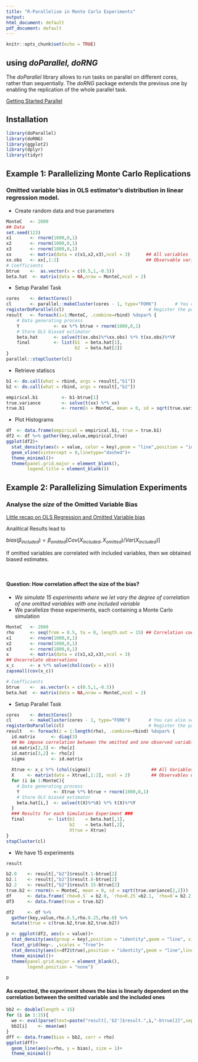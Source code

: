 ```yaml
---
title: "R-Parallelism in Monte Carlo Experiments"
output:
html_document: default
pdf_document: default
---
```


```r
knitr::opts_chunk$set(echo = TRUE)
```

## using *doParallel, doRNG*

The *doParallel* library allows to run tasks on parallel on different cores, rather than sequentially.
The *doRNG* package extends the previous one by enabling the replication of the whole parallel task.

[Getting Started Parallel](https://cran.r-project.org/web/packages/doParallel/vignettes/gettingstartedParallel.pdf) 

Installation 
------------
```r
library(doParallel)
library(doRNG)
library(ggplot2)
library(dplyr)
library(tidyr)
```
Example 1: Parallelizing Monte Carlo Replications
-------------------------------------------------

### Omitted variable bias in OLS estimator's distribution in linear regression model.

* Create random data and true parameters

```r
MonteC   <- 2000
## Data
set.seed(123)
x1       <- rnorm(1000,0,1)
x2       <- rnorm(1000,0,1)
x3       <- rnorm(1000,0,1)
xx       <- matrix(data = c(x1,x2,x3),ncol = 3)      ## All variables
xx.obs   <- xx[,1:2]                                 ## Observable variables
# Coefficients
btrue    <-  as.vector(x = c(0.5,1,-0.5))
beta.hat  <- matrix(data = NA,nrow = MonteC,ncol = 2)
```
* Setup Parallel Task
```r
cores    <- detectCores()             
cl       <- parallel::makeCluster(cores - 1, type="FORK")       # You can also select a given number of cores
registerDoParallel(cl)                                # Register the parallel cluster
result   <- foreach(i=1:MonteC, .combine=rbind) %dopar% {
    # Data generating process
    Y             <- xx %*% btrue + rnorm(1000,0,1)
    # Store OLS biased estimator
    beta.hat      <- solve(t(xx.obs)%*%xx.obs) %*% t(xx.obs)%*%Y
    final         <- list(b1  = beta.hat[1],
                          b2  = beta.hat[2])
}
parallel::stopCluster(cl)
```
* Retrieve statiscs
```r
b1 <- do.call(what = rbind, args = result[,"b1"])
b2 <- do.call(what = rbind, args = result[,"b2"])

empirical.b1         <- b1-btrue[1]
true.variance        <- solve(t(xx) %*% xx)        
true.b1              <- rnorm(n = MonteC, mean = 0, sd = sqrt(true.variance[1,1]))
```
* Plot Histograms
```r
df  <- data.frame(empirical = empirical.b1, true = true.b1)
df2 <- df %>% gather(key,value,empirical,true)
ggplot(df2)+
  stat_density(aes(x = value, color = key),geom = "line",position = "identity")+
  geom_vline(xintercept = 0,linetype="dashed")+
  theme_minimal()+
  theme(panel.grid.major = element_blank(),
        legend.title = element_blank())
```

Example 2: Parallelizing Simulation Experiments
-----------------------------------------------

### Analyse the *size* of the Omitted Variable Bias
[Little recap on OLS Regression and Omitted Variable bias](http://www.homepages.ucl.ac.uk/~uctpsc0/Teaching/GR03/MRM.pdf)

Analitical Results lead to 

$bias(\beta_{included}) = \beta_{omitted}\big[{Cov(X_{included},X_{omitted})}/{Var(X_{included})}\big]$

If omitted variables are correlated with included variables, then we obtained biased estimates.

\ 

#### Question: How correlation affect the size of the bias?
* *We simulate 15 experiments where we let vary the degree of correlation of one omitted variables with one included variable*
* We parallelize these experiments, each containing a Monte Carlo simulation

```r
MonteC   <- 2000
rho      <- seq(from = 0.5, to = 0, length.out = 15) ## Correlation coefficient
x1       <- rnorm(1000,0,1)
x2       <- rnorm(1000,0,1)
x3       <- rnorm(1000,0,1)
x        <- matrix(data = c(x1,x2,x3),ncol = 3)
## Uncorrelate observations
x_c      <- x %*% solve(chol(cov(x = x)))
zapsmall(cov(x_c))

# Coefficients
btrue    <-  as.vector(x = c(0.5,1,-0.5))
beta.hat  <- matrix(data = NA,nrow = MonteC,ncol = 2)
```
* Setup Parallel Task
```r
cores    <- detectCores()                             
cl       <- makeCluster(cores - 1, type="FORK")       # You can also select a given number of cores
registerDoParallel(cl)                                # Register the parallel cluster
result   <- foreach(z = 1:length(rho), .combine=rbind) %dopar% {
  id.matrix      <- diag(3)
  ## We impose correlation between the omitted and one observed variable
  id.matrix[2,3] <- rho[z]
  id.matrix[3,2] <- rho[z]
  sigma          <- id.matrix
  
  Xtrue <- x_c %*% (chol(sigma))                       ## All Variables with assigned correlation
  X     <- matrix(data = Xtrue[,1:2], ncol = 2)        ## Observables with assigned correlation
  for (i in 1:MonteC){
    # Data generating process
    Y             <- Xtrue %*% btrue + rnorm(1000,0,1)
    # Store OLS biased estimator
    beta.hat[i,]  <- solve(t(X)%*%X) %*% t(X)%*%Y
  }
  ### Results for each Simulation Experiment ###
  final         <- list(b1    = beta.hat[,1],
                        b2    = beta.hat[,2],
                        Xtrue = Xtrue)
}
stopCluster(cl)
```
* We have 15 experiments

```r
result
```
```r
b2.0    <- result[,"b2"]$result.1-btrue[2]
b2.1    <- result[,"b2"]$result.8-btrue[2]
b2.2    <- result[,"b2"]$result.15-btrue[2]
true.b2 <- rnorm(n = MonteC, mean = 0, sd = sqrt(true.variance[2,2])) 
df      <- data.frame(`rho=0.5` = b2.0, `rho=0.25`=b2.1, `rho=0`= b2.2)
df3     <- data.frame(true = true.b2)

df2     <- df %>% 
  gather(key,value,rho.0.5,rho.0.25,rho.0) %>% 
  mutate(true = c(true.b2,true.b2,true.b2))

p <- ggplot(df2, aes(x = value))+
  stat_density(aes(group = key),position = "identity",geom = "line", size = 0.8)+
  facet_grid(key~. ,scales = "free")+
  stat_density(aes(x=df2$true),position = "identity",geom = "line",linetype = "dashed")+
  theme_minimal()+
  theme(panel.grid.major = element_blank(),
        legend.position = "none")
```
```r
p
```

#### As expected, the experiment shows the bias is linearly dependent on the correlation between the omitted variable and the included ones

```r
bb2 <- double(length = 15)
for (i in 1:15){
  we <- eval(parse(text=paste("result[,'b2']$result.",i,"-btrue[2]",sep = "")))
  bb2[i]    <- mean(we)
}
dff <- data.frame(bias = bb2, corr = rho)
ggplot(dff)+
  geom_line(aes(x=rho, y = bias), size = 1)+
  theme_minimal()
```



